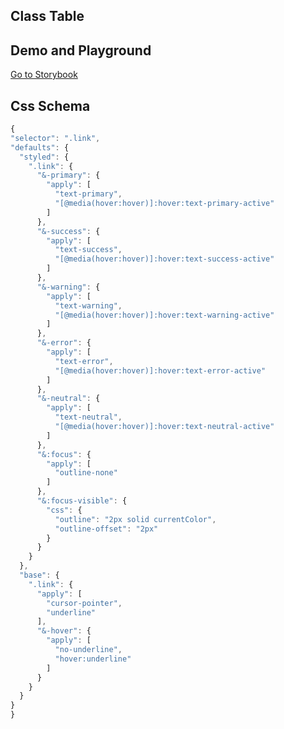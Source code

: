 
## Class Table

<CssTable name="link" />

## Demo and Playground

[Go to Storybook](https://story.ui.icebreaker.top/?path=/docs/navigation-link--docs)

## Css Schema

```js
{
"selector": ".link",
"defaults": {
  "styled": {
    ".link": {
      "&-primary": {
        "apply": [
          "text-primary",
          "[@media(hover:hover)]:hover:text-primary-active"
        ]
      },
      "&-success": {
        "apply": [
          "text-success",
          "[@media(hover:hover)]:hover:text-success-active"
        ]
      },
      "&-warning": {
        "apply": [
          "text-warning",
          "[@media(hover:hover)]:hover:text-warning-active"
        ]
      },
      "&-error": {
        "apply": [
          "text-error",
          "[@media(hover:hover)]:hover:text-error-active"
        ]
      },
      "&-neutral": {
        "apply": [
          "text-neutral",
          "[@media(hover:hover)]:hover:text-neutral-active"
        ]
      },
      "&:focus": {
        "apply": [
          "outline-none"
        ]
      },
      "&:focus-visible": {
        "css": {
          "outline": "2px solid currentColor",
          "outline-offset": "2px"
        }
      }
    }
  },
  "base": {
    ".link": {
      "apply": [
        "cursor-pointer",
        "underline"
      ],
      "&-hover": {
        "apply": [
          "no-underline",
          "hover:underline"
        ]
      }
    }
  }
}
}
```